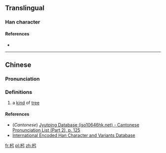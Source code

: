 ==Translingual==

===Han character===
{{Han char|rn=75|rad=木|as=03|sn=7|four=|canj=DN|ids=⿰木弓}}

====References====
* {{Han ref|kx=0512.070|dkj=14475|hdz=21162.050|uh=675B|ud=26459}}

----

==Chinese==
{{zh-forms}}

===Pronunciation===
{{zh-pron
|m=gōng
|c=gung1
|mc=
|oc=
|ma=
|cat=n
}}

===Definitions===
# a [[kind]] of [[tree]]

====References====
*(''Cantonese'') [http://www.iso10646hk.net/jp/document/download.jsp Jyutping Database (iso10646hk.net) - Cantonese Pronunciation List (Part 2), p. 125]
*[http://chardb.iis.sinica.edu.tw/char/U+675B International Encoded Han Character and Variants Database]

[[fr:杛]]
[[pl:杛]]
[[zh:杛]]